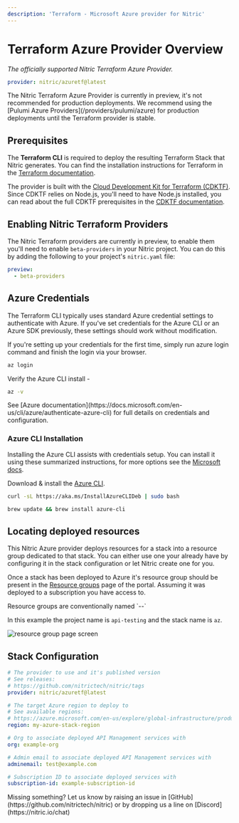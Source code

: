 ```yaml
---
description: 'Terraform - Microsoft Azure provider for Nitric'
---
```


# Terraform Azure Provider Overview

_The officially supported Nitric Terraform Azure Provider._

```yaml
provider: nitric/azuretf@latest
```

<Note>
  The Nitric Terraform Azure Provider is currently in preview, it's not
  recommended for production deployments. We recommend using the [Pulumi Azure
  Providers](/providers/pulumi/azure) for production deployments until the
  Terraform provider is stable.
</Note>

## Prerequisites

The **Terraform CLI** is required to deploy the resulting Terraform Stack that Nitric generates. You can find the installation instructions for Terraform in the [Terraform documentation](https://learn.hashicorp.com/tutorials/terraform/install-cli).

The provider is built with the [Cloud Development Kit for Terraform (CDKTF)](https://developer.hashicorp.com/terraform/cdktf). Since CDKTF relies on Node.js, you'll need to have Node.js installed, you can read about the full CDKTF prerequisites in the [CDKTF documentation](https://developer.hashicorp.com/terraform/tutorials/cdktf/cdktf-install#prerequisites).

## Enabling Nitric Terraform Providers

The Nitric Terraform providers are currently in preview, to enable them you'll need to enable `beta-providers` in your Nitric project. You can do this by adding the following to your project's `nitric.yaml` file:

```yaml title:nitric.yaml
preview:
  - beta-providers
```

## Azure Credentials

The Terraform CLI typically uses standard Azure credential settings to authenticate with Azure. If you've set credentials for the Azure CLI or an Azure SDK previously, these settings should work without modification.

If you're setting up your credentials for the first time, simply run azure login command and finish the login via your browser.

```bash
az login
```

Verify the Azure CLI install -

```bash
az -v
```

<Note>
  See [Azure
  documentation](https://docs.microsoft.com/en-us/cli/azure/authenticate-azure-cli)
  for full details on credentials and configuration.
</Note>

### Azure CLI Installation

Installing the Azure CLI assists with credentials setup. You can install it using these summarized instructions, for more options see the [Microsoft docs](https://docs.microsoft.com/en-us/cli/azure/install-azure-cli).

<OSTabs>

<TabItem label="Windows">

Download & install the [Azure CLI](https://learn.microsoft.com/en-us/cli/azure/install-azure-cli).

</TabItem>

<TabItem label="Linux">

```bash
curl -sL https://aka.ms/InstallAzureCLIDeb | sudo bash
```

</TabItem>

<TabItem label="macOS">

```bash
brew update && brew install azure-cli
```

</TabItem>

</OSTabs>

## Locating deployed resources

This Nitric Azure provider deploys resources for a stack into a resource group dedicated to that stack. You can either use one your already have by configuring it in the stack configuration or let Nitric create one for you.

Once a stack has been deployed to Azure it's resource group should be present in the [Resource groups](https://portal.azure.com/#blade/HubsExtension/BrowseResourceGroupBlade/resourceType/Microsoft.Resources%2Fsubscriptions%2FresourceGroups) page of the portal. Assuming it was deployed to a subscription you have access to.

<Note>
  Resource groups are conventionally named `<project-name>-<stack-name>-<randomId>`

In this example the project name is `api-testing` and the stack name is `az`.

</Note>

![resource group page screen](/docs/images/docs/az-rg.png)

## Stack Configuration

```yaml title:nitric.[stack ID].yaml
# The provider to use and it's published version
# See releases:
# https://github.com/nitrictech/nitric/tags
provider: nitric/azuretf@latest

# The target Azure region to deploy to
# See available regions:
# https://azure.microsoft.com/en-us/explore/global-infrastructure/products-by-region/?products=container-apps
region: my-azure-stack-region

# Org to associate deployed API Management services with
org: example-org

# Admin email to associate deployed API Management services with
adminemail: test@example.com

# Subscription ID to associate deployed services with
subscription-id: example-subscription-id
```

<Note>
  Missing something? Let us know by raising an issue in
  [GitHub](https://github.com/nitrictech/nitric) or by dropping us a line on
  [Discord](https://nitric.io/chat)
</Note>

